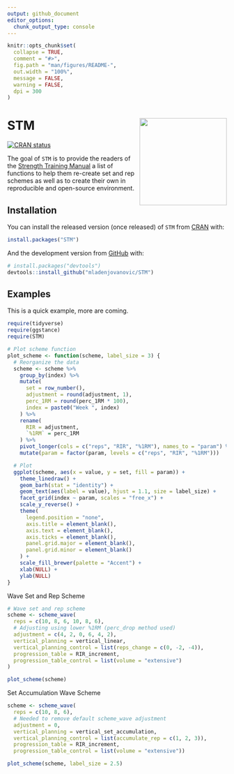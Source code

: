 ```yaml
---
output: github_document
editor_options: 
  chunk_output_type: console
---
```


<!-- README.md is generated from README.Rmd. Please edit that file -->

```r
knitr::opts_chunk$set(
  collapse = TRUE,
  comment = "#>",
  fig.path = "man/figures/README-",
  out.width = "100%",
  message = FALSE,
  warning = FALSE,
  dpi = 300
)
```

# STM <img src="inst/figures/logo.png" align="right" width="200" />

<!-- badges: start -->
[![CRAN status](https://www.r-pkg.org/badges/version/STM)](https://CRAN.R-project.org/package=STM)
<!-- badges: end -->

The goal of `STM` is to provide the readers of the [Strength Training Manual](https://amzn.to/3owbBr6) a list of functions to help them re-create set and rep schemes as well as to create their own in reproducible and open-source environment. 

## Installation

You can install the released version (once released) of `STM` from [CRAN](https://CRAN.R-project.org) with:

``` r
install.packages("STM")
```

And the development version from [GitHub](https://github.com/) with:

``` r
# install.packages("devtools")
devtools::install_github("mladenjovanovic/STM")
```

## Examples

This is a quick example, more are coming. 

```r
require(tidyverse)
require(ggstance)
require(STM)

# Plot scheme function
plot_scheme <- function(scheme, label_size = 3) {
  # Reorganize the data
  scheme <- scheme %>%
    group_by(index) %>%
    mutate(
      set = row_number(),
      adjustment = round(adjustment, 1),
      perc_1RM = round(perc_1RM * 100),
      index = paste0("Week ", index)
    ) %>%
    rename(
      RIR = adjustment,
      `%1RM` = perc_1RM
    ) %>%
    pivot_longer(cols = c("reps", "RIR", "%1RM"), names_to = "param") %>%
    mutate(param = factor(param, levels = c("reps", "RIR", "%1RM")))

  # Plot
  ggplot(scheme, aes(x = value, y = set, fill = param)) +
    theme_linedraw() +
    geom_barh(stat = "identity") +
    geom_text(aes(label = value), hjust = 1.1, size = label_size) +
    facet_grid(index ~ param, scales = "free_x") +
    scale_y_reverse() +
    theme(
      legend.position = "none",
      axis.title = element_blank(),
      axis.text = element_blank(),
      axis.ticks = element_blank(),
      panel.grid.major = element_blank(),
      panel.grid.minor = element_blank()
    ) +
    scale_fill_brewer(palette = "Accent") +
    xlab(NULL) +
    ylab(NULL)
}
```

Wave Set and Rep Scheme

```r
# Wave set and rep scheme
scheme <- scheme_wave(
  reps = c(10, 8, 6, 10, 8, 6),
  # Adjusting using lower %1RM (perc_drop method used)
  adjustment = c(4, 2, 0, 6, 4, 2),
  vertical_planning = vertical_linear,
  vertical_planning_control = list(reps_change = c(0, -2, -4)),
  progression_table = RIR_increment,
  progression_table_control = list(volume = "extensive")
)

plot_scheme(scheme)
```


Set Accumulation Wave Scheme

```r
scheme <- scheme_wave(
  reps = c(10, 8, 6),
  # Needed to remove default scheme_wave adjustment
  adjustment = 0,
  vertical_planning = vertical_set_accumulation,
  vertical_planning_control = list(accumulate_rep = c(1, 2, 3)),
  progression_table = RIR_increment,
  progression_table_control = list(volume = "extensive"))

plot_scheme(scheme, label_size = 2.5)
```


